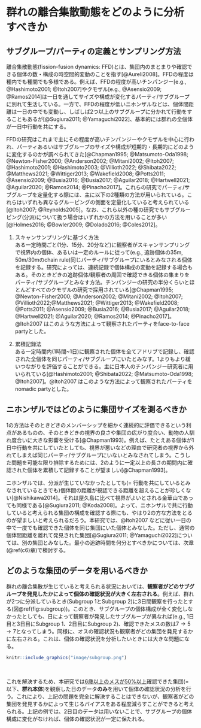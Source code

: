 # 群れの離合集散動態をどのように分析すべきか {#c5}   
## サブグループ/パーティの定義とサンプリング方法       
離合集散動態(fission-fusion dynamics: FFD)とは、集団内のまとまりや確認できる個体の数・構成の時空間的変動のことを指す[@Aureli2008]。FFDの程度は種内でも種間でも多様である。例えば、FFDの程度が高いチンパンジー[e.g., @Hashimoto2001; @Itoh2007]やクモザル[e.g., @Asensio2009; @Ramos2014]は一日を通してサイズや構成が変化するパーティ/サブグループに別れて生活している。一方で、FFDの程度が低いニホンザルなどは、個体間距離は一日の中でも変動し、しばしば2つ以上のサブグループに分かれて行動をすることもあるが[@Sugiura2011; @Yamaguchi2022]、基本的には群れの全個体が一日中行動を共にする。  

FFDの研究はこれまで主にその程度が高いチンパンジーやクモザルを中心に行われ、パーティあるいはサブグループのサイズや構成が短期的・長期的にどのように変化するのかが調べられてきた[@Chapman1995; @Matsumoto-Oda1998; @Newton-Fisher2000; @Anderson2002; @Mitani2002; @Itoh2007; @Hashimoto2001; @Hashimoto2003; @Villioth2022; @Shibata2022; @Matthews2021; @Wittiger2013; @Wakefield2008; @Potts2011; @Asensio2009; @Busia2016; @Busia2017; @Aguilar2018; @Hartwell2021; @Aguilar2020; @Ramos2014; @Pinacho2017]。これらの研究でパーティ/サブグループを定量化する際には、主に以下の2種類の方法が用いられている。これらはいずれも異なるグルーピングの側面を定量化していると考えられている[@Itoh2007; @Reynolds2005]。なお、これら以外の種の研究でもサブグルーピング(分派)について扱う場合はいずれかの方法を用いることが多い[@Holmes2016; @Bowler2009; @Dolado2016; @Coles2012]。      

1. スキャンサンプリングに基づく方法  
ある一定時間ごと(1分、15分、20分など)に観察者がスキャンサンプリングで視界内の個体、あるいは一定のルールに従って(e.g., 追跡個体の35m, 50m/30mのchain rule)同じパーティ/サブグループにいるとみなされる個体を記録する。研究によっては、連続記録で個体構成の変動を記録する場合もある。そのときどきの追跡個体/観察者の周囲で確認できる個体の集まりをパーティ/サブグループとみなす方法。チンパンジーの研究の半分くらいとほとんどすべてのクモザルの研究で採用されている[@Chapman1995; @Newton-Fisher2000; @Anderson2002; @Mitani2002; @Itoh2007; @Villioth2022;@Matthews2021; @Wittiger2013; @Wakefield2008; @Potts2011; @Asensio2009; @Busia2016; @Busia2017; @Aguilar2018; @Hartwell2021; @Aguilar2020; @Ramos2014; @Pinacho2017]。@Itoh2007 はこのような方法によって観察されたパーティをface-to-face partyとした。    

2. 累積記録法  
ある一定時間内(1時間~1日)に観察された個体を全てアドリブで記録し、確認された全個体を同じパーティ/サブグループにいたとみなす。1よりもより緩いつながりを評価することができる。主に日本人のチンパンジー研究者に用いられている[@Hashimoto2001; @Shibata2022; @Matsumoto-Oda1998; @Itoh2007]。@Itoh2007 はこのような方法によって観察されたパーティをnomadic partyとした。    

## ニホンザルではどのように集団サイズを測るべきか  
1の方法はそのときどきのメンバーシップを細かく連続的に評価できるという利点があるものの、そのときどきの視界の良さや集団の広がり度合い、動物の人馴れ度合いに大きな影響を受ける[@Chapman1993]。例えば、たとえある個体が1日中行動を共にしていたとしても、視界が悪いなどの理由で研究者の視界から外れてしまえば同じパーティ/サブグループにいないとみなされてしまう。こうした問題を可能な限り排除するためには、2のように一定以上の長さの期間内に確認された個体を累積して記録することが望ましい[@Chapman1993]。  

ニホンザルでは、分派が生じていなかったとしても(= 行動を共にしているとみなされているときでも)個体間の距離が視認できる距離を超えることが珍しくない[@Nishikawa2014]。それは屋久島に比べて視界がよいとされる金華山であっても同様である[@Sugiura2011; @Koda2008]。よって、ニホンザルで共に行動していると考えられる集団の構成を確認する際にも、やはり2の方な方法をとるのが望ましいと考えられるだろう。本研究では、@Itoh2007 などに従い一日の中で一度でも確認できた個体を同じ集団にいた個体とみなした。ただし、通常の個体間距離を離れて発見された集団[@Sugiura2011; @Yamaguchi2022]については、別の集団とみなした。最小の追跡時間を何分とすべきかについては、次章(\@ref(c6)章)で検討する。  

## どのような集団のデータを用いるべきか  
群れの離合集散が生じていると考えられる状況においては、**観察者がどのサブグループを発見したかによって個体の確認状況が大きく左右される**。例えば、群れが2つに分派しているとき(Subgroup 1とSubgroup 2)に3日間観察を行ったとする(図\@ref(fig:subgroup))。このとき、サブグループの個体構成が全く変化しなかったとしても、日によって観察者が発見したサブグループが異なれば(e.g., 1日目と3日目にSubgroup 1、2日目にSubgroup 2)、確認できたメスの数は$7 \rightarrow 5 \rightarrow 7$となってしまう。同様に、オスの確認状況も観察者がどの集団を発見するかに左右される。これは、個体の確認状況を分析したいときには大きな問題になる。      

```r
knitr::include_graphics("image/subgroup.png")
```
<br/>  

これを解決するため、本研究では<u>6歳以上のメスが50%以上</u>確認できた集団(= 以下、**群れ本体**)を観察した日のデータ**のみ**を用いて個体の確認状況の分析を行う。これにより、上記の問題を完全に解決することはできないが、観察者がどの集団を発見するかによって生じるバイアスをある程度減らすことができると考えられる。上記の例では、2日目のデータは用いないことで、サブグループの個体構成に変化がなければ、個体の確認状況が一定に保たれる。      
